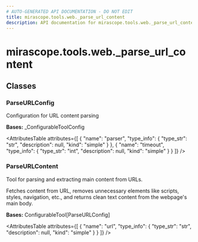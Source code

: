 ```yaml
---
# AUTO-GENERATED API DOCUMENTATION - DO NOT EDIT
title: mirascope.tools.web._parse_url_content
description: API documentation for mirascope.tools.web._parse_url_content
---
```


# mirascope.tools.web._parse_url_content

<ApiType type="Module" />

## Classes

### ParseURLConfig

<ApiType type="Class" />

Configuration for URL content parsing

**Bases:** _ConfigurableToolConfig

<AttributesTable
  attributes={[
  {
    "name": "parser",
    "type_info": {
      "type_str": "str",
      "description": null,
      "kind": "simple"
    }
  },
  {
    "name": "timeout",
    "type_info": {
      "type_str": "int",
      "description": null,
      "kind": "simple"
    }
  }
]}
/>


### ParseURLContent

<ApiType type="Class" />

Tool for parsing and extracting main content from URLs.

Fetches content from URL, removes unnecessary elements like scripts, styles, navigation, etc.,
and returns clean text content from the webpage's main body.

**Bases:** ConfigurableTool[ParseURLConfig]

<AttributesTable
  attributes={[
  {
    "name": "url",
    "type_info": {
      "type_str": "str",
      "description": null,
      "kind": "simple"
    }
  }
]}
/>



